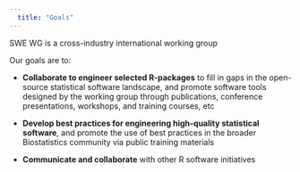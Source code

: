 ```yaml
---
  title: "Goals"
---
```


  SWE WG is a cross-industry international working group
  
  Our goals are to:
  
  * **Collaborate to engineer selected R-packages** to fill in gaps in the open-source statistical software landscape, and promote software tools designed by the working group through publications, conference presentations, workshops, and training courses, etc
  
  * **Develop best practices for engineering high-quality statistical software**, and promote the use of best practices in the broader Biostatistics community via public training materials
  
  * **Communicate and collaborate** with other R software initiatives

